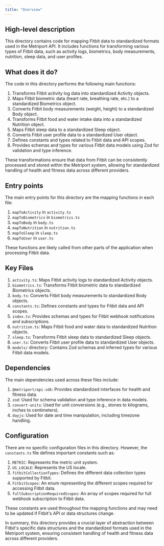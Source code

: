 ```yaml
---
title: "Overview"
---
```


## High-level description
This directory contains code for mapping Fitbit data to standardized formats used in the Metriport API. It includes functions for transforming various types of Fitbit data, such as activity logs, biometrics, body measurements, nutrition, sleep data, and user profiles.

## What does it do?
The code in this directory performs the following main functions:

1. Transforms Fitbit activity log data into standardized Activity objects.
2. Maps Fitbit biometric data (heart rate, breathing rate, etc.) to a standardized Biometrics object.
3. Converts Fitbit body measurements (weight, height) to a standardized Body object.
4. Transforms Fitbit food and water intake data into a standardized Nutrition object.
5. Maps Fitbit sleep data to a standardized Sleep object.
6. Converts Fitbit user profile data to a standardized User object.
7. Defines constants and types related to Fitbit data and API scopes.
8. Provides schemas and types for various Fitbit data models using Zod for validation and type inference.

These transformations ensure that data from Fitbit can be consistently processed and stored within the Metriport system, allowing for standardized handling of health and fitness data across different providers.

## Entry points
The main entry points for this directory are the mapping functions in each file:

1. `mapToActivity` in `activity.ts`
2. `mapToBiometrics` in `biometrics.ts`
3. `mapToBody` in `body.ts`
4. `mapToNutrition` in `nutrition.ts`
5. `mapToSleep` in `sleep.ts`
6. `mapToUser` in `user.ts`

These functions are likely called from other parts of the application when processing Fitbit data.

## Key Files
1. `activity.ts`: Maps Fitbit activity logs to standardized Activity objects.
2. `biometrics.ts`: Transforms Fitbit biometric data to standardized Biometrics objects.
3. `body.ts`: Converts Fitbit body measurements to standardized Body objects.
4. `constants.ts`: Defines constants and types for Fitbit data and API scopes.
5. `index.ts`: Provides schemas and types for Fitbit webhook notifications and subscriptions.
6. `nutrition.ts`: Maps Fitbit food and water data to standardized Nutrition objects.
7. `sleep.ts`: Transforms Fitbit sleep data to standardized Sleep objects.
8. `user.ts`: Converts Fitbit user profile data to standardized User objects.
9. `models/` directory: Contains Zod schemas and inferred types for various Fitbit data models.

## Dependencies
The main dependencies used across these files include:

1. `@metriport/api-sdk`: Provides standardized interfaces for health and fitness data.
2. `zod`: Used for schema validation and type inference in data models.
3. `convert-units`: Used for unit conversions (e.g., stones to kilograms, inches to centimeters).
4. `dayjs`: Used for date and time manipulation, including timezone handling.

## Configuration
There are no specific configuration files in this directory. However, the `constants.ts` file defines important constants such as:

1. `METRIC`: Represents the metric unit system.
2. `US_LOCALE`: Represents the US locale.
3. `fitbitCollectionTypes`: Defines the different data collection types supported by Fitbit.
4. `FitbitScopes`: An enum representing the different scopes required for accessing Fitbit data.
5. `fullSubscriptionRequiredScopes`: An array of scopes required for full webhook subscription to Fitbit data.

These constants are used throughout the mapping functions and may need to be updated if Fitbit's API or data structures change.

In summary, this directory provides a crucial layer of abstraction between Fitbit's specific data structures and the standardized formats used in the Metriport system, ensuring consistent handling of health and fitness data across different providers.